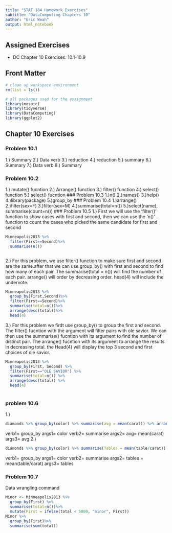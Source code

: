 ```yaml
---
title: "STAT 184 Homework Exercises" 
subtitle: "DataComputing Chapters 10"
author: "Eric Weah"
output: html_notebook
---
```


## Assigned Exercises

- DC Chapter 10 Exercises: 10.1-10.9

## Front Matter

```r
# clean up workspace environment
rm(list = ls())

# all packages used for the assignment
library(mosaic)
library(tidyverse)
library(DataComputing)
library(ggplot2)

```



## Chapter 10 Exercises

### Problem 10.1
1.) Summary 
2.) Data verb
3.) reduction 
4.) reduction 
5.) summary 
6.) Summary 
7.) Data verb
8.) Summary 

### Problem 10.2
1.) mutate() fucntion
2.) Arrange() function
3.) filter() function
4.) select() function
5.) select() fucntion 
### Problem 10.3
1.)n()
2.)names()
3.)help()
4.)library(package)
5.)group_by
### Problem 10.4
1.)arrange()
2.)filter(sex=F)
3.)filter(sex=M)
4.)summarise(total=n())
5.)select(name), summarise(count=n())
### Problem 10.5
1.) First we will use the 'filter()' function to show cases with first and second, then we can use the 'n()' function to count the cases who picked the same candidate for first and second
```r
Minneapolis2013 %>%
  filter(First==Second)%>%
  summarise(n())



```
2.) For this problem, we use filter() function to make sure first and second are the same.after that we can use group_by() with first and second to find how many of each pair. The summarise(total = n()) will find the number of each pair. arrange() will order by decreasing order. head(4) will include the undervote.
```r
Minneapolis2013 %>%
  group_by(First,Second)%>%
  filter(First==Second)%>%
  summarise(total=n())%>%
  arrange(desc(total))%>%
  head(4)
```

3.) For this problem we firdt use group_by() to group the first and second. The filter() fucntion with the argument will filter pairs with ole savior. We can then use the summarise() fucntion with its argument to find the number of distinct pair. The arrange() fucntion  with its argument to arrange the results in decreasing total. the Head(4) will display the top 3 second and first choices of ole savior.
```r
Minneapolis2013 %>%
  group_by(First, Second) %>%
  filter(First=="OLE SAVIOR") %>%
  summarise(total=n()) %>%
  arrange(desc(total)) %>%
  head(4)
  
```


### problem 10.6
1.)
```r
diamonds %>% group_by(color) %>% summarise(avg = mean(carat)) %>% arrange(desc(avg)) %>% head(1)


```
verb1= group_by  args1= color
    verb2= summarise args2= avg= mean(carat)
    args3= avg
2.)

```r
diamonds %>% group_by(color) %>% summarise(Tables = mean(table/carat)) %>% arrange(desc(Tables)) %>% head(1)

```
verb1= group_by  args1= color
    verb2= summarise args2= tables = mean(table/carat)
    args3= tables
    
### Problem 10.7
Data wrangling command
```r
Minor <- Minneapolis2013 %>%
  group_by(First) %>%
  summarise(total=n())%>%
  mutate(First = ifelse(total < 5000, "minor", First))
Minor %>%
  group_by(First)%>%
  summarise(sum(total))
```
